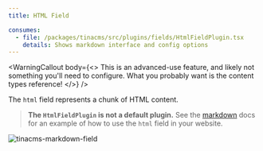 ```yaml
---
title: HTML Field

consumes:
  - file: /packages/tinacms/src/plugins/fields/HtmlFieldPlugin.tsx
    details: Shows markdown interface and config options
---
```


<WarningCallout
  body={<>
    This is an advanced-use feature, and likely not something you'll need to configure. What you probably want is the content types reference!
  </>}
/>


The `html` field represents a chunk of HTML content.

> **The `HtmlFieldPlugin` is not a default plugin.** See the [markdown](/docs/editing/markdown/#registering-the-field-plugins) docs for an example of how to use the `html` field in your website.

![tinacms-markdown-field](/img/fields/markdown.png)
